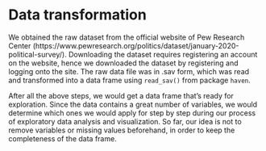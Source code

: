 # Data transformation

We obtained the raw dataset from the official website of Pew Research Center (https://www.pewresearch.org/politics/dataset/january-2020-political-survey/). Downloading the dataset requires registering an account on the website, hence we downloaded the dataset by registering and logging onto the site. The raw data file was in .sav form, which was read and transformed into a data frame using `read_sav()` from package `haven`.

After all the above steps, we would get a data frame that's ready for exploration. Since the data contains a great number of variables, we would determine which ones we would apply for step by step during our process of exploratory data analysis and visualization. So far, our idea is not to remove variables or missing values beforehand, in order to keep the completeness of the data frame. 